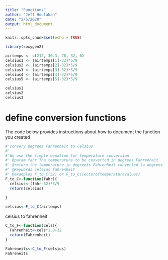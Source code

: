 ```yaml
---
title: "Functions"
author: "Jeff Houlahan"
date: "2/5/2020"
output: html_document
---
```


```r
knitr::opts_chunk$set(echo = TRUE)
```

```r
library(roxygen2)
```


```r
airtemps <- c(212, 30.3, 78, 32, 0)
celsius1 <- (airtemps[1]-32)*5/9
celsius2 <- (airtemps[2]-32)*5/9
celsius3 <- (airtemps[3]-32)*5/9
celsius4 <- (airtemps[4]-32)*5/9
celsius5 <- (airtemps[5]-32)*5/9

celsius1
celsius2
celsius3
```
# define conversion functions
The code below provides instructions about how to document the function you created
```r
#'convery degrees Fahrenheit to Celsius
#'
#'We use the simple equation for temperature conversion
#' @param fahr The temperature to be converted in degrees Fahrenheit
#' @return the temperature in degree3s Fahrenheit converted to degrees Celsius
#' @Keywords celsius fahrenheit
#' @examples F_to_C(32) or F_to_C(vectoroftemperaturevalues)
F_to_C<-function(fahr){
  celsius<-(fahr-32)*5/9
  return(celsius)
  
}
```

```r
celsius<-F_to_C(airtemps)
```
 celsius to fahrenheit
 
```r
C_to_F<-function(cels){
  Fahrenheit<-cels*1.8+32
  return(Fahrenheit)
}
```
 
```r
Fahreneits<-C_to_F(celsius)
Fahreneits
```
 
